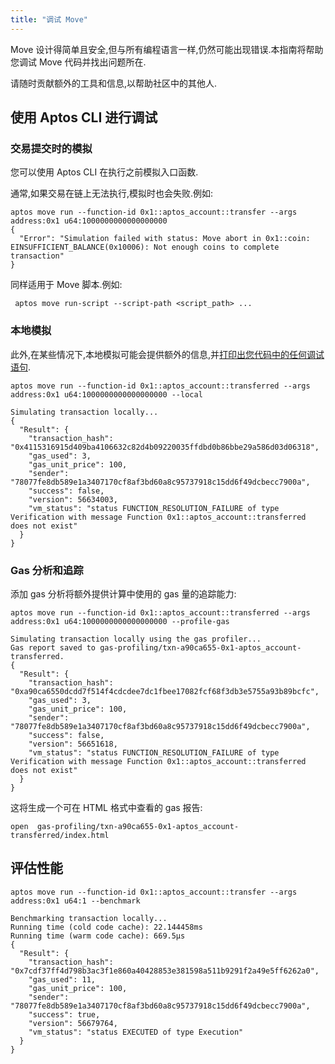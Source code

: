 ```yaml
---
title: "调试 Move"
---
```


Move 设计得简单且安全,但与所有编程语言一样,仍然可能出现错误.本指南将帮助您调试 Move 代码并找出问题所在.

请随时贡献额外的工具和信息,以帮助社区中的其他人.

## 使用 Aptos CLI 进行调试

### 交易提交时的模拟

您可以使用 Aptos CLI 在执行之前模拟入口函数.

通常,如果交易在链上无法执行,模拟时也会失败.例如:

```shellscript name="Terminal"
aptos move run --function-id 0x1::aptos_account::transfer --args address:0x1 u64:1000000000000000000
{
  "Error": "Simulation failed with status: Move abort in 0x1::coin: EINSUFFICIENT_BALANCE(0x10006): Not enough coins to complete transaction"
}
```

同样适用于 Move 脚本.例如:

```shellscript name="Terminal"
 aptos move run-script --script-path <script_path> ...
```

### 本地模拟

此外,在某些情况下,本地模拟可能会提供额外的信息,并[打印出您代码中的任何调试语句](https://aptos.dev/en/build/cli/working-with-move-contracts#printing-debugging-information).

```shellscript name="Terminal"
aptos move run --function-id 0x1::aptos_account::transferred --args address:0x1 u64:1000000000000000000 --local

Simulating transaction locally...
{
  "Result": {
    "transaction_hash": "0x4115316915d409ba4106632c82d4b09220035ffdbd0b86bbe29a586d03d06318",
    "gas_used": 3,
    "gas_unit_price": 100,
    "sender": "78077fe8db589e1a3407170cf8af3bd60a8c95737918c15dd6f49dcbecc7900a",
    "success": false,
    "version": 56634003,
    "vm_status": "status FUNCTION_RESOLUTION_FAILURE of type Verification with message Function 0x1::aptos_account::transferred does not exist"
  }
}
```

### Gas 分析和追踪

添加 gas 分析将额外提供计算中使用的 gas 量的追踪能力:

```shellscript name="Terminal"
aptos move run --function-id 0x1::aptos_account::transferred --args address:0x1 u64:1000000000000000000 --profile-gas

Simulating transaction locally using the gas profiler...
Gas report saved to gas-profiling/txn-a90ca655-0x1-aptos_account-transferred.
{
  "Result": {
    "transaction_hash": "0xa90ca6550dcdd7f514f4cdcdee7dc1fbee17082fcf68f3db3e5755a93b89bcfc",
    "gas_used": 3,
    "gas_unit_price": 100,
    "sender": "78077fe8db589e1a3407170cf8af3bd60a8c95737918c15dd6f49dcbecc7900a",
    "success": false,
    "version": 56651618,
    "vm_status": "status FUNCTION_RESOLUTION_FAILURE of type Verification with message Function 0x1::aptos_account::transferred does not exist"
  }
}
```

这将生成一个可在 HTML 格式中查看的 gas 报告:

```shellscript name="Terminal"
open  gas-profiling/txn-a90ca655-0x1-aptos_account-transferred/index.html
```

## 评估性能

```shellscript name="Terminal"
aptos move run --function-id 0x1::aptos_account::transfer --args address:0x1 u64:1 --benchmark

Benchmarking transaction locally...
Running time (cold code cache): 22.144458ms
Running time (warm code cache): 669.5µs
{
  "Result": {
    "transaction_hash": "0x7cdf37ff4d798b3ac3f1e860a40428853e381598a511b9291f2a49e5ff6262a0",
    "gas_used": 11,
    "gas_unit_price": 100,
    "sender": "78077fe8db589e1a3407170cf8af3bd60a8c95737918c15dd6f49dcbecc7900a",
    "success": true,
    "version": 56679764,
    "vm_status": "status EXECUTED of type Execution"
  }
}
```
